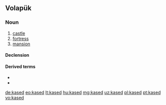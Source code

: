 ==Volapük==

===Noun===
{{vo-noun}}

# [[castle]]
# [[fortress]]
# [[mansion]]

====Declension====
{{vo-decl-noun}}

====Derived terms====
* {{l|vo|kasedan}}
* {{l|vo|kasedacif}}

[[de:kased]]
[[eo:kased]]
[[lt:kased]]
[[hu:kased]]
[[mg:kased]]
[[uz:kased]]
[[pl:kased]]
[[pt:kased]]
[[vo:kased]]